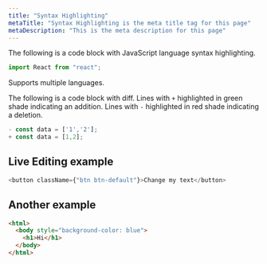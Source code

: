 ```yaml
---
title: "Syntax Highlighting"
metaTitle: "Syntax Highlighting is the meta title tag for this page"
metaDescription: "This is the meta description for this page"
---
```


The following is a code block with JavaScript language syntax highlighting.

```javascript
import React from "react";
```

Supports multiple languages.

The following is a code block with diff. Lines with `+` highlighted in green shade indicating an addition. Lines with `-` highlighted in red shade indicating a deletion.

```javascript
- const data = ['1','2'];
+ const data = [1,2];
```

## Live Editing example

```javascript react-live=true
<button className={"btn btn-default"}>Change my text</button>
```

## Another example

```html
<html>
  <body style="background-color: blue">
    <h1>Hi</h1>
  </body>
</html>
```
